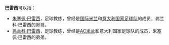 '''巴雷西'''可以指：
* [[朱塞佩·巴雷西|朱塞佩·巴雷西]]，足球教练，曾经是[[国际米兰足球俱乐部|国际米兰]]和[[意大利国家足球队|意大利国家足球队]]的成员，弗兰科·巴雷西的哥哥。
* [[弗兰科·巴雷西|弗兰科·巴雷西]]，足球教练，曾经是[[AC米兰足球俱乐部|AC米兰]]和意大利国家足球队的成员，朱塞佩·巴雷西的弟弟。

{{消歧义|Cat=三字人名消歧義}}